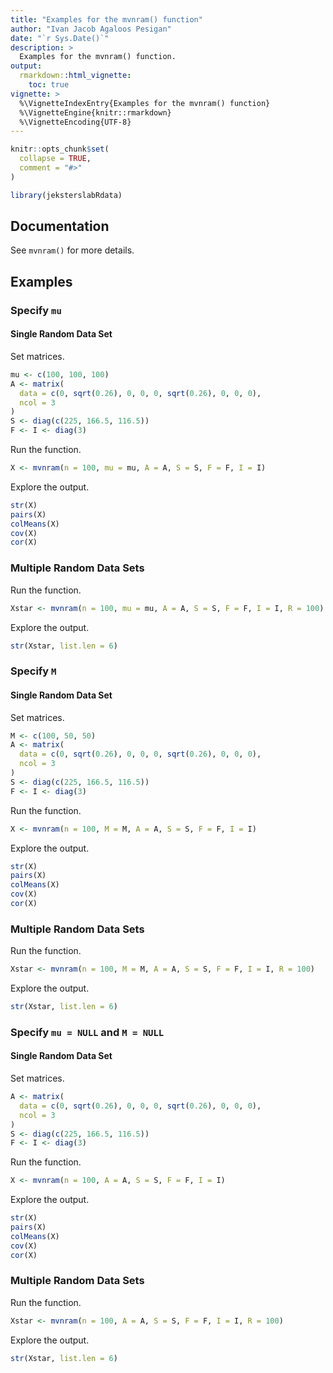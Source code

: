 ```yaml
---
title: "Examples for the mvnram() function"
author: "Ivan Jacob Agaloos Pesigan"
date: "`r Sys.Date()`"
description: >
  Examples for the mvnram() function.
output:
  rmarkdown::html_vignette:
    toc: true
vignette: >
  %\VignetteIndexEntry{Examples for the mvnram() function}
  %\VignetteEngine{knitr::rmarkdown}
  %\VignetteEncoding{UTF-8}
---
```


```r
knitr::opts_chunk$set(
  collapse = TRUE,
  comment = "#>"
)
```

```r
library(jeksterslabRdata)
```

## Documentation

See `mvnram()` for more details.

## Examples

### Specify `mu`

#### Single Random Data Set

Set matrices.

```r
mu <- c(100, 100, 100)
A <- matrix(
  data = c(0, sqrt(0.26), 0, 0, 0, sqrt(0.26), 0, 0, 0),
  ncol = 3
)
S <- diag(c(225, 166.5, 116.5))
F <- I <- diag(3)
```

Run the function.

```r
X <- mvnram(n = 100, mu = mu, A = A, S = S, F = F, I = I)
```

Explore the output.

```r
str(X)
pairs(X)
colMeans(X)
cov(X)
cor(X)
```

### Multiple Random Data Sets

Run the function.

```r
Xstar <- mvnram(n = 100, mu = mu, A = A, S = S, F = F, I = I, R = 100)
```

Explore the output.

```r
str(Xstar, list.len = 6)
```

### Specify `M`

#### Single Random Data Set

Set matrices.

```r
M <- c(100, 50, 50)
A <- matrix(
  data = c(0, sqrt(0.26), 0, 0, 0, sqrt(0.26), 0, 0, 0),
  ncol = 3
)
S <- diag(c(225, 166.5, 116.5))
F <- I <- diag(3)
```

Run the function.

```r
X <- mvnram(n = 100, M = M, A = A, S = S, F = F, I = I)
```

Explore the output.

```r
str(X)
pairs(X)
colMeans(X)
cov(X)
cor(X)
```

### Multiple Random Data Sets

Run the function.

```r
Xstar <- mvnram(n = 100, M = M, A = A, S = S, F = F, I = I, R = 100)
```

Explore the output.

```r
str(Xstar, list.len = 6)
```

### Specify `mu = NULL` and `M = NULL`

#### Single Random Data Set

Set matrices.

```r
A <- matrix(
  data = c(0, sqrt(0.26), 0, 0, 0, sqrt(0.26), 0, 0, 0),
  ncol = 3
)
S <- diag(c(225, 166.5, 116.5))
F <- I <- diag(3)
```

Run the function.

```r
X <- mvnram(n = 100, A = A, S = S, F = F, I = I)
```

Explore the output.

```r
str(X)
pairs(X)
colMeans(X)
cov(X)
cor(X)
```

### Multiple Random Data Sets

Run the function.

```r
Xstar <- mvnram(n = 100, A = A, S = S, F = F, I = I, R = 100)
```

Explore the output.

```r
str(Xstar, list.len = 6)
```
